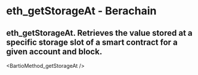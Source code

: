 # eth_getStorageAt - Berachain

## eth_getStorageAt. Retrieves the value stored at a specific storage slot of a smart contract for a given account and block.


<BartioMethod_getStorageAt />
